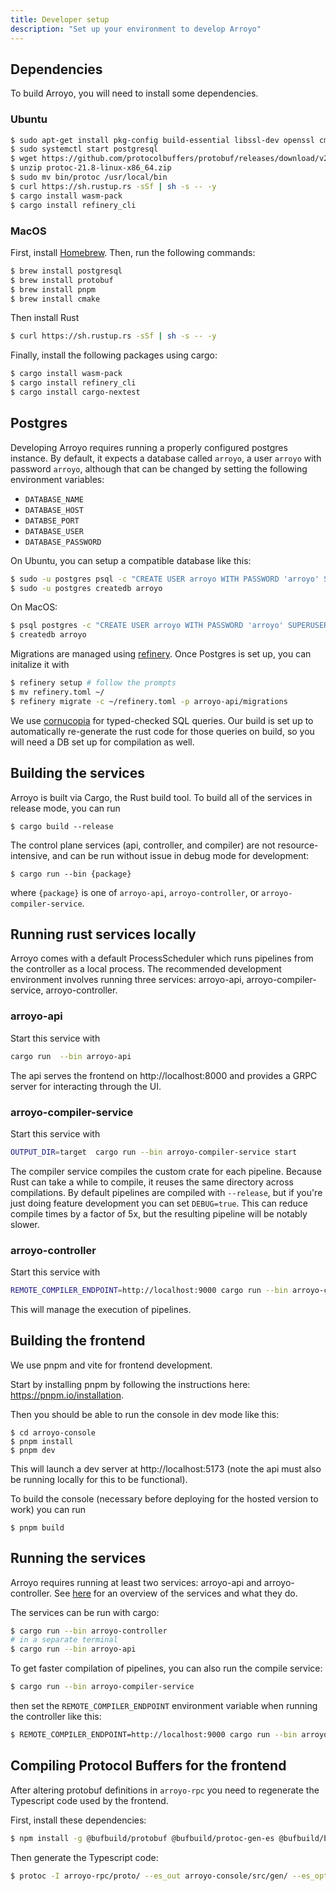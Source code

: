 ```yaml
---
title: Developer setup
description: "Set up your environment to develop Arroyo"
---
```


## Dependencies

To build Arroyo, you will need to install some dependencies.

### Ubuntu

```bash
$ sudo apt-get install pkg-config build-essential libssl-dev openssl cmake curl postgresql postgresql-client
$ sudo systemctl start postgresql
$ wget https://github.com/protocolbuffers/protobuf/releases/download/v21.8/protoc-21.8-linux-x86_64.zip
$ unzip protoc-21.8-linux-x86_64.zip
$ sudo mv bin/protoc /usr/local/bin
$ curl https://sh.rustup.rs -sSf | sh -s -- -y
$ cargo install wasm-pack
$ cargo install refinery_cli
```

### MacOS
First, install [Homebrew](https://brew.sh/). Then, run the following commands:

```bash
$ brew install postgresql
$ brew install protobuf
$ brew install pnpm
$ brew install cmake
```

Then install Rust

```bash
$ curl https://sh.rustup.rs -sSf | sh -s -- -y
```

Finally, install the following packages using cargo:

```bash
$ cargo install wasm-pack
$ cargo install refinery_cli
$ cargo install cargo-nextest
```



## Postgres

Developing Arroyo requires running a properly configured postgres instance. By default,
it expects a database called `arroyo`, a user `arroyo` with password `arroyo`, although that
can be changed by setting the following environment variables:

* `DATABASE_NAME`
* `DATABASE_HOST`
* `DATABSE_PORT`
* `DATABASE_USER`
* `DATABASE_PASSWORD`

On Ubuntu, you can setup a compatible database like this:

```bash
$ sudo -u postgres psql -c "CREATE USER arroyo WITH PASSWORD 'arroyo' SUPERUSER;"
$ sudo -u postgres createdb arroyo
```

On MacOS:

```bash
$ psql postgres -c "CREATE USER arroyo WITH PASSWORD 'arroyo' SUPERUSER;"
$ createdb arroyo
```


Migrations are managed using [refinery](https://github.com/rust-db/refinery). Once Postgres is
set up, you can initalize it with

```bash
$ refinery setup # follow the prompts
$ mv refinery.toml ~/
$ refinery migrate -c ~/refinery.toml -p arroyo-api/migrations
```

We use [cornucopia](https://github.com/cornucopia-rs/cornucopia) for typed-checked SQL queries. Our build is set up
to automatically re-generate the rust code for those queries on build, so you will need a DB set up for compilation
as well.

## Building the services

Arroyo is built via Cargo, the Rust build tool. To build all of the services in release mode, you can run

```
$ cargo build --release
```

The control plane services (api, controller, and compiler) are not resource-intensive, and can be run without issue in
debug mode for development:

```
$ cargo run --bin {package}
```

where `{package}` is one of `arroyo-api`, `arroyo-controller`, or `arroyo-compiler-service`.

## Running rust services locally
Arroyo comes with a default ProcessScheduler which runs pipelines from the controller as a local process.
The recommended development environment involves running three services:
arroyo-api, arroyo-compiler-service, arroyo-controller.

### arroyo-api
Start this service with
```bash
cargo run  --bin arroyo-api
```
The api serves the frontend on http://localhost:8000 and provides a GRPC server for interacting through the UI.

### arroyo-compiler-service
Start this service with
```bash
OUTPUT_DIR=target  cargo run --bin arroyo-compiler-service start
```
The compiler service compiles the custom crate for each pipeline.
Because Rust can take a while to compile, it reuses the same directory across compilations.
By default pipelines are compiled with `--release`,
but if you're just doing feature development you can set `DEBUG=true`.
This can reduce compile times by a factor of 5x,
but the resulting pipeline will be notably slower.

### arroyo-controller
Start this service with
```bash
REMOTE_COMPILER_ENDPOINT=http://localhost:9000 cargo run --bin arroyo-controller
```
This will manage the execution of pipelines.

## Building the frontend

We use pnpm and vite for frontend development.

Start by installing pnpm by following the instructions here: https://pnpm.io/installation.

Then you should be able to run the console in dev mode like this:

```
$ cd arroyo-console
$ pnpm install
$ pnpm dev
```

This will launch a dev server at http://localhost:5173 (note the api must
also be running locally for this to be functional).

To build the console (necessary before deploying for the hosted version to work) you
can run

```
$ pnpm build
```

## Running the services

Arroyo requires running at least two services: arroyo-api and arroyo-controller. See [here](/architecture) for an
overview of the services and what they do.

The services can be run with cargo:

```bash
$ cargo run --bin arroyo-controller
# in a separate terminal
$ cargo run --bin arroyo-api
```

To get faster compilation of pipelines, you can also run the compile service:

```bash
$ cargo run --bin arroyo-compiler-service
```

then set the `REMOTE_COMPILER_ENDPOINT` environment variable when running the controller like this:

```bash
$ REMOTE_COMPILER_ENDPOINT=http://localhost:9000 cargo run --bin arroyo-controller
```

## Compiling Protocol Buffers for the frontend

After altering protobuf definitions in `arroyo-rpc` you need to regenerate the Typescript code used by the frontend.

First, install these dependencies:

```bash
$ npm install -g @bufbuild/protobuf @bufbuild/protoc-gen-es @bufbuild/buf
```

Then generate the Typescript code:

```bash
$ protoc -I arroyo-rpc/proto/ --es_out arroyo-console/src/gen/ --es_opt target=ts api.proto
```
